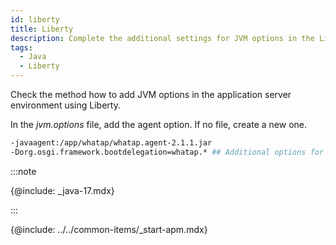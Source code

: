 ```yaml
---
id: liberty
title: Liberty
description: Complete the additional settings for JVM options in the Liberty application server environment.
tags:
  - Java
  - Liberty
---
```


Check the method how to add JVM options in the application server environment using Liberty. 

In the _jvm.options_ file, add the agent option. If no file, create a new one.

```bash title=/wasliberty/usr/servers/defaultServer/jvm.options {2} showLineNumbers
-javaagent:/app/whatap/whatap.agent-2.1.1.jar
-Dorg.osgi.framework.bootdelegation=whatap.* ## Additional options for OSGI framework configuration ##
```

:::note

{@include: _java-17.mdx} 

:::

{@include: ../../common-items/_start-apm.mdx} 

